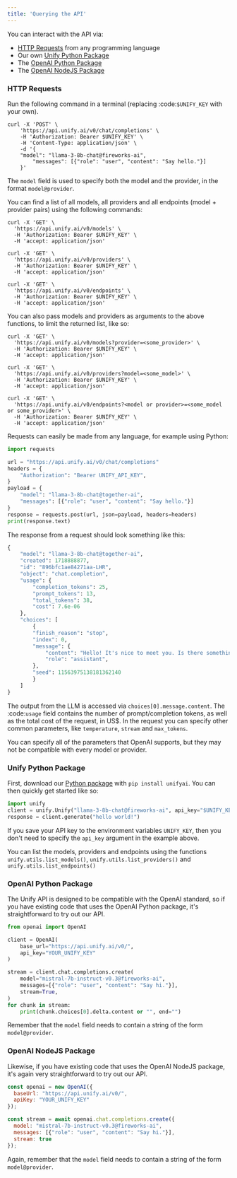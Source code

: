 ```yaml
---
title: 'Querying the API'
---
```


You can interact with the API via:

- [HTTP Requests](#http-requests) from any programming language
- Our own [Unify Python Package](#unify-python-package)
- The [OpenAI Python Package](#openai-python-package)
- The [OpenAI NodeJS Package](#openai-nodejs-package)

### HTTP Requests

Run the following command in a terminal (replacing :code:`$UNIFY_KEY` with your own).

```shell
curl -X 'POST' \
    'https://api.unify.ai/v0/chat/completions' \
    -H 'Authorization: Bearer $UNIFY_KEY' \
    -H 'Content-Type: application/json' \
    -d '{
    "model": "llama-3-8b-chat@fireworks-ai",
        "messages": [{"role": "user", "content": "Say hello."}]
    }'
```

The `model` field is used to specify both the model and the provider, in the format 
`model@provider`.

You can find a list of all models, all providers and all endpoints (model + provider pairs) 
using the following commands:

```shell
curl -X 'GET' \
  'https://api.unify.ai/v0/models' \
  -H 'Authorization: Bearer $UNIFY_KEY' \
  -H 'accept: application/json'
```

```shell
curl -X 'GET' \
  'https://api.unify.ai/v0/providers' \
  -H 'Authorization: Bearer $UNIFY_KEY' \
  -H 'accept: application/json'
```

```shell
curl -X 'GET' \
  'https://api.unify.ai/v0/endpoints' \
  -H 'Authorization: Bearer $UNIFY_KEY' \
  -H 'accept: application/json'
```

You can also pass models and providers as arguments to the above functions, to limit the 
returned list, like so:

```shell
curl -X 'GET' \
  'https://api.unify.ai/v0/models?provider=<some_provider>' \
  -H 'Authorization: Bearer $UNIFY_KEY' \
  -H 'accept: application/json'
```

```shell
curl -X 'GET' \
  'https://api.unify.ai/v0/providers?model=<some_model>' \
  -H 'Authorization: Bearer $UNIFY_KEY' \
  -H 'accept: application/json'
```

```shell
curl -X 'GET' \
  'https://api.unify.ai/v0/endpoints?<model or provider>=<some_model or some_provider>' \
  -H 'Authorization: Bearer $UNIFY_KEY' \
  -H 'accept: application/json'
```

Requests can easily be made from any language, for example using Python:

```python
import requests

url = "https://api.unify.ai/v0/chat/completions"
headers = {
    "Authorization": "Bearer UNIFY_API_KEY",
}
payload = {
    "model": "llama-3-8b-chat@together-ai",
    "messages": [{"role": "user", "content": "Say hello."}]
}
response = requests.post(url, json=payload, headers=headers)
print(response.text)
```

The response from a request should look something like this:

```python
{
    "model": "llama-3-8b-chat@together-ai",
    "created": 1718888877,
    "id": "896bfc1ae84271aa-LHR",
    "object": "chat.completion",
    "usage": {
        "completion_tokens": 25,
        "prompt_tokens": 13,
        "total_tokens": 38,
        "cost": 7.6e-06
    },
    "choices": [
        {
        "finish_reason": "stop",
        "index": 0,
        "message": {
            "content": "Hello! It's nice to meet you. Is there something I can help you with or would you like to chat?",
            "role": "assistant",
        },
        "seed": 11563975138181362140
        }
    ]
}
```

The output from the LLM is accessed via `choices[0].message.content`.
The :code:`usage` field contains the number of prompt/completion tokens, as well as 
the total cost of the request, in US$.
In the request you can specify other common parameters, like `temperature`, `stream` and
`max_tokens`.

You can specify all of the parameters that OpenAI supports, but they may not be compatible
with every model or provider.

### Unify Python Package

First, download our [Python package](https://github.com/unifyai/unify) with 
`pip install unifyai`. You can then quickly get started like so:

```python
import unify
client = unify.Unify("llama-3-8b-chat@fireworks-ai", api_key="$UNIFY_KEY")
response = client.generate("hello world!")
```

If you save your API key to the environment variables `UNIFY_KEY`,
then you don't need to specify the `api_key` argument in the example above.

You can list the models, providers and endpoints using the functions 
`unify.utils.list_models()`, `unify.utils.list_providers()` and 
`unify.utils.list_endpoints()`

### OpenAI Python Package

The Unify API is designed to be compatible with the OpenAI standard, so if you 
have existing code that uses the OpenAI Python package, it's straightforward to try 
out our API.

```python
from openai import OpenAI

client = OpenAI(
    base_url="https://api.unify.ai/v0/",
    api_key="YOUR_UNIFY_KEY"
)

stream = client.chat.completions.create(
    model="mistral-7b-instruct-v0.3@fireworks-ai",
    messages=[{"role": "user", "content": "Say hi."}],
    stream=True,
)
for chunk in stream:
    print(chunk.choices[0].delta.content or "", end="")
```

Remember that the `model` field needs to contain a string of the form `model@provider`.

### OpenAI NodeJS Package

Likewise, if you have existing code that uses the OpenAI NodeJS package, it's again very 
straightforward to try out our API.

```javascript
const openai = new OpenAI({
  baseUrl: "https://api.unify.ai/v0/",
  apiKey: "YOUR_UNIFY_KEY"
});

const stream = await openai.chat.completions.create({
  model: "mistral-7b-instruct-v0.3@fireworks-ai",
  messages: [{"role": "user", "content": "Say hi."}],
  stream: true
});
```

Again, remember that the `model` field needs to contain a string of the form 
`model@provider`.